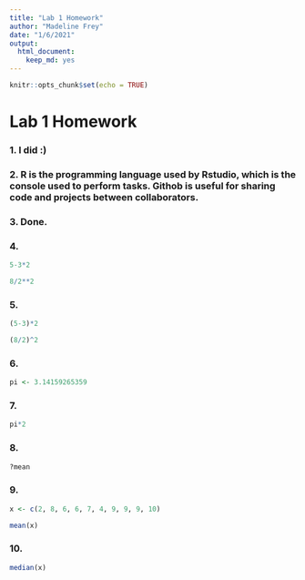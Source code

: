 ```yaml
---
title: "Lab 1 Homework"
author: "Madeline Frey"
date: "1/6/2021"
output: 
  html_document: 
    keep_md: yes
---
```


```r
knitr::opts_chunk$set(echo = TRUE)
```

# Lab 1 Homework

### 1. I did :)
### 2. R is the programming language used by Rstudio, which is the console used to perform tasks. Githob is useful for sharing code and projects between collaborators. 
### 3. Done.
### 4. 

```r
5-3*2
```

```r
8/2**2
```

### 5.
```r
(5-3)*2
```

```r
(8/2)^2
```

### 6.
```r
pi <- 3.14159265359
```

### 7.
```r
pi*2
```

### 8. 
```r
?mean
```

### 9.
```r
x <- c(2, 8, 6, 6, 7, 4, 9, 9, 9, 10)
```
```r
mean(x)
```

### 10. 
```r
median(x)
```
